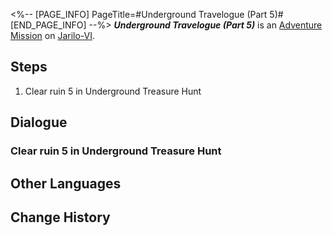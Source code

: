 <%-- [PAGE_INFO]
PageTitle=#Underground Travelogue (Part 5)#
[END_PAGE_INFO] --%>
{{Stub|Dialogue.}}
{{Mission Infobox
|id            = 8012105
|title         = 
|image         = <!--Mission Underground Travelogue (Part 5).png-->
|type          = Adventure
|event_name    = 
|chapter       = 
|requirements  = [[Adventure Mission]] ''[[Underground Travelogue (Part 4)]]'' completed
|summary       = <!--official mission summary from Fate's Atlas-->
|characters    = Aksay; Trailblazer
|startLocation = [[Jarilo-VI]] - [[Great Mine]]
|world         = Jarilo-VI
|area          = Great Mine
|prev          = Underground Travelogue (Part 4)
|next          = 
|rewards       = Credit*10,000
}}
'''''Underground Travelogue (Part 5)''''' is an [[Adventure Mission]] on [[Jarilo-VI]].

==Steps==
# Clear ruin 5 in Underground Treasure Hunt

<!--
==Gameplay Notes==

--><!--
==Trial Character==

-->
==Dialogue==
{{Stub Dialogue}}
===Clear ruin 5 in Underground Treasure Hunt===
{{Mission Description|type=adventure|location=<!--to be added-->|Aksay has excavated the last of the ancient ruins, and it seems more dangerous than ever... Complete your treasure hunting journey!}}
{{Dialogue Start}}
:{{tx}}
{{Dialogue End}}

==Other Languages==
{{Other Languages
|en   = Underground Travelogue (Part 5)
|zhs  = 地城游记•其五
|zht  = 地城遊記•其五
|ja   = 地下遺跡探遊記・五
|ko   = 지하 여행기•5
|es   = Diario de un viaje subterráneo&nbsp;V
|fr   = Voyage au centre de la terre (partie&nbsp;5)
|ru   = Путевые записки из-под земли V
|th   = บันทึกการเดินทางในเมืองใต้ดิน 5
|vi   = Du Ký Thành Ngầm 5
|de   = Untergrund-Reisebericht (Teil 5)
|id   = Catatan Perjalanan Bawah Tanah (Bagian 5)
|pt   = Diário de Viagem do Subterrâneo (Parte 5)
}}

==Change History==
{{Change History|1.2}}
